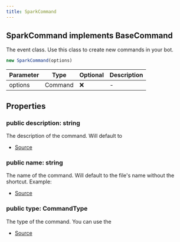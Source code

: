 ```yaml
---
title: SparkCommand
---
```


## SparkCommand implements BaseCommand

The event class. Use this class to create new commands in your bot.

```typescript
new SparkCommand(options)
```

| Parameter | Type    | Optional | Description |
| --------- | ------- | -------- | ----------- |
| options   | Command | ❌       | -           |

## Properties

### public description: string

The description of the command. Will default to

- [Source](https://github.com/DuroCodes/spark/blob/e79839a/packages/handler/src/structures/sparkCommand.ts#L42)

### public name: string

The name of the command. Will default to the file's name without the shortcut.
Example:

- [Source](https://github.com/DuroCodes/spark/blob/e79839a/packages/handler/src/structures/sparkCommand.ts#L37)

### public type: CommandType

The type of the command.
You can use the

- [Source](https://github.com/DuroCodes/spark/blob/e79839a/packages/handler/src/structures/sparkCommand.ts#L48)
